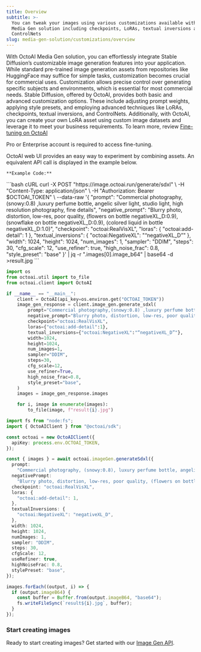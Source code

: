 ```yaml
---
title: Overview
subtitle: >-
  You can tweak your images using various customizations available within OctoAI
  Media Gen solution including checkpoints, LoRAs, textual inversions and
  ControlNets
slug: media-gen-solution/customizations/overview
---
```


With OctoAI Media Gen solution, you can effortlessly integrate Stable Diffusion’s customizable image generation features into your application. While standard pre-trained image generation assets from repositories like HuggingFace may suffice for simple tasks, customization becomes crucial for commercial uses. Customization allows precise control over generating specific subjects and environments, which is essential for most commercial needs. Stable Diffusion, offered by OctoAI, provides both basic and advanced customization options. These include adjusting prompt weights, applying style presets, and employing advanced techniques like LoRAs, checkpoints, textual inversions, and ControlNets. Additionally, with OctoAI, you can create your own LoRA asset using custom image datasets and leverage it to meet your business requirements. To learn more, review [Fine-tuning on OctoAI](../fine-tuning-stable-diffusion/fine-tuning-stable-diffusion.mdx)

<Note> Pro or Enterprise account is required to access fine-tuning. </Note>

OctoAI web UI provides an easy way to experiment by combining assets. An equivalent API call is displayed in the example below.

    **Example Code:**

<CodeGroup>
```bash cURL
curl -X POST "https://image.octoai.run/generate/sdxl" \
    -H "Content-Type: application/json" \
    -H "Authorization: Bearer $OCTOAI_TOKEN" \
    --data-raw '{
        "prompt": "Commercial photography,(snowy:0.8) ,luxury perfume bottle, angelic silver light, studio light, high resolution photography, fine details",
        "negative_prompt": "Blurry photo, distortion, low-res, poor quality, (flowers on bottle negativeXL_D:0.9), (snowflake on bottle negativeXL_D:0.9), (colored liquid in bottle negativeXL_D:1.0)",
        "checkpoint": "octoai:RealVisXL",
        "loras": {
            "octoai:add-detail": 1
        },
        "textual_inversions": {
            "octoai:NegativeXL": "“negativeXL_D”"
        },
        "width": 1024,
        "height": 1024,
        "num_images": 1,
        "sampler": "DDIM",
        "steps": 30,
        "cfg_scale": 12,
        "use_refiner": true,
        "high_noise_frac": 0.8,
        "style_preset": "base"
    }' | jq -r ".images[0].image_b64" | base64 -d >result.jpg
```

```Python Python
import os
from octoai.util import to_file
from octoai.client import OctoAI

if __name__ == "__main__":
    client = OctoAI(api_key=os.environ.get("OCTOAI_TOKEN"))
    image_gen_response = client.image_gen.generate_sdxl(
        prompt="Commercial photography,(snowy:0.8) ,luxury perfume bottle, angelic silver light, studio light, high resolution photography, fine details",
        negative_prompt="Blurry photo, distortion, low-res, poor quality, (flowers on bottle negativeXL_D:0.9), (snowflake on bottle negativeXL_D:0.9), (colored liquid in bottle negativeXL_D:1.0)",
        checkpoint="octoai:RealVisXL",
        loras={"octoai:add-detail":1},
        textual_inversions={"octoai:NegativeXL":"“negativeXL_D”"},
        width=1024,
        height=1024,
        num_images=1,
        sampler="DDIM",
        steps=30,
        cfg_scale=12,
        use_refiner=True,
        high_noise_frac=0.8,
        style_preset="base",
    )
    images = image_gen_response.images

    for i, image in enumerate(images):
        to_file(image, f"result{i}.jpg")
```

```typescript TypeScript
import fs from "node:fs";
import { OctoAIClient } from "@octoai/sdk";

const octoai = new OctoAIClient({
  apiKey: process.env.OCTOAI_TOKEN,
});

const { images } = await octoai.imageGen.generateSdxl({
  prompt:
    "Commercial photography, (snowy:0.8), luxury perfume bottle, angelic silver light, studio light, high resolution photography, fine details",
  negativePrompt:
    "Blurry photo, distortion, low-res, poor quality, (flowers on bottle negativeXL_D:0.9), (snowflake on bottle negativeXL_D:0.9), (colored liquid in bottle negativeXL_D:1.0)",
  checkpoint: "octoai:RealVisXL",
  loras: {
    "octoai:add-detail": 1,
  },
  textualInversions: {
    "octoai:NegativeXL": "negativeXL_D",
  },
  width: 1024,
  height: 1024,
  numImages: 1,
  sampler: "DDIM",
  steps: 30,
  cfgScale: 12,
  useRefiner: true,
  highNoiseFrac: 0.8,
  stylePreset: "base",
});

images.forEach((output, i) => {
  if (output.imageB64) {
    const buffer = Buffer.from(output.imageB64, "base64");
    fs.writeFileSync(`result${i}.jpg`, buffer);
  }
});
```

</CodeGroup>

### Start creating images

Ready to start creating images? Get started with our [Image Gen API](../rest-apis/image-gen-api.mdx).
